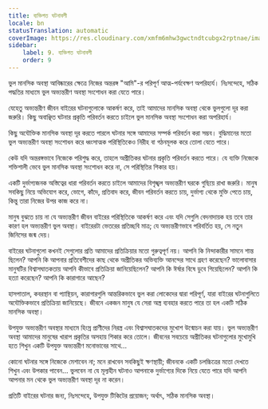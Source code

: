 ```yaml
---
title: ব্যক্তিগত ঘটনাবলী
locale: bn
statusTranslation: automatic
coverImage: https://res.cloudinary.com/xmfm6mhw3gwctndtcubgx2rptnae/image/upload/v1740468922/small_cover_tratado_de_psicologia_revolucionaria_a4c0dca4e0.webp
sidebar:
    label: 9. ব্যক্তিগত ঘটনাবলী
    order: 9
---
```

ভুল মানসিক অবস্থা আবিষ্কারের ক্ষেত্রে নিজের অন্তরঙ্গ "আমি"-র পরিপূর্ণ আত্ম-পর্যবেক্ষণ অপরিহার্য। নিঃসন্দেহে, সঠিক পদ্ধতির মাধ্যমে ভুল অভ্যন্তরীণ অবস্থা সংশোধন করা যেতে পারে।

যেহেতু অভ্যন্তরীণ জীবন বাইরের ঘটনাগুলোকে আকর্ষণ করে, তাই আমাদের মানসিক অবস্থা থেকে ভুলগুলো দূর করা জরুরি। কিছু অবাঞ্ছিত ঘটনার প্রকৃতি পরিবর্তন করতে চাইলে ভুল মানসিক অবস্থা সংশোধন করা অপরিহার্য।

কিছু অযৌক্তিক মানসিক অবস্থা দূর করতে পারলে ঘটনার সঙ্গে আমাদের সম্পর্ক পরিবর্তন করা সম্ভব। বুদ্ধিমানের মতো ভুল অভ্যন্তরীণ অবস্থা সংশোধন করে ধ্বংসাত্মক পরিস্থিতিকেও নিরীহ বা গঠনমূলক করে তোলা যেতে পারে।

কেউ যদি অন্তরঙ্গভাবে নিজেকে পরিশুদ্ধ করে, তাহলে অপ্রীতিকর ঘটনার প্রকৃতি পরিবর্তন করতে পারে। যে ব্যক্তি নিজেকে শক্তিশালী ভেবে ভুল মানসিক অবস্থা সংশোধন করে না, সে পরিস্থিতির শিকার হয়।

একটি দুর্ভাগ্যজনক অস্তিত্বের ধারা পরিবর্তন করতে চাইলে আমাদের বিশৃঙ্খল অভ্যন্তরীণ ঘরকে গুছিয়ে রাখা জরুরি। মানুষ সবকিছু নিয়ে অভিযোগ করে, ভোগে, কাঁদে, প্রতিবাদ করে, জীবন পরিবর্তন করতে চায়, দুর্ভাগ্য থেকে মুক্তি পেতে চায়, কিন্তু তারা নিজের উপর কাজ করে না।

মানুষ বুঝতে চায় না যে অভ্যন্তরীণ জীবন বাইরের পরিস্থিতিকে আকর্ষণ করে এবং যদি সেগুলি বেদনাদায়ক হয় তবে তার কারণ হল অভ্যন্তরীণ ভুল অবস্থা। বাইরেরটা ভেতরের প্রতিচ্ছবি মাত্র; যে অভ্যন্তরীণভাবে পরিবর্তিত হয়, সে নতুন জিনিসের জন্ম দেয়।

বাইরের ঘটনাগুলো কখনই সেগুলোর প্রতি আমাদের প্রতিক্রিয়ার মতো গুরুত্বপূর্ণ নয়। আপনি কি নিন্দাকারীর সামনে শান্ত ছিলেন? আপনি কি আপনার প্রতিবেশীদের কাছ থেকে অপ্রীতিকর অভিব্যক্তি আনন্দের সাথে গ্রহণ করেছেন? ভালোবাসার মানুষটির বিশ্বাসঘাতকতায় আপনি কীভাবে প্রতিক্রিয়া জানিয়েছিলেন? আপনি কি ঈর্ষার বিষে ডুবে গিয়েছিলেন? আপনি কি হত্যা করেছেন? আপনি কি কারাগারে আছেন?

হাসপাতাল, কবরস্থান বা প্যান্থিয়ন, কারাগারগুলি আন্তরিকভাবে ভুল করা লোকেদের দ্বারা পরিপূর্ণ, যারা বাইরের ঘটনাগুলিতে অযৌক্তিকভাবে প্রতিক্রিয়া জানিয়েছে। জীবনে একজন মানুষ যে সেরা অস্ত্র ব্যবহার করতে পারে তা হল একটি সঠিক মানসিক অবস্থা।

উপযুক্ত অভ্যন্তরীণ অবস্থার মাধ্যমে হিংস্র প্রাণীদের নিরস্ত্র এবং বিশ্বাসঘাতকদের মুখোশ উন্মোচন করা যায়। ভুল অভ্যন্তরীণ অবস্থা আমাদের মানুষের খারাপ প্রকৃতির অসহায় শিকার করে তোলে। জীবনের সবচেয়ে অপ্রীতিকর ঘটনাগুলোর মুখোমুখি হতে শিখুন একটি উপযুক্ত অভ্যন্তরীণ মনোভাবের সাথে...

কোনো ঘটনার সঙ্গে নিজেকে মেশাবেন না; মনে রাখবেন সবকিছুই ক্ষণস্থায়ী; জীবনকে একটি চলচ্চিত্রের মতো দেখতে শিখুন এবং উপকার পাবেন... ভুলবেন না যে মূল্যহীন ঘটনাও আপনাকে দুর্ভাগ্যের দিকে নিয়ে যেতে পারে যদি আপনি আপনার মন থেকে ভুল অভ্যন্তরীণ অবস্থা দূর না করেন।

প্রতিটি বাইরের ঘটনার জন্য, নিঃসন্দেহে, উপযুক্ত টিকিটের প্রয়োজন; অর্থাৎ, সঠিক মানসিক অবস্থা।

